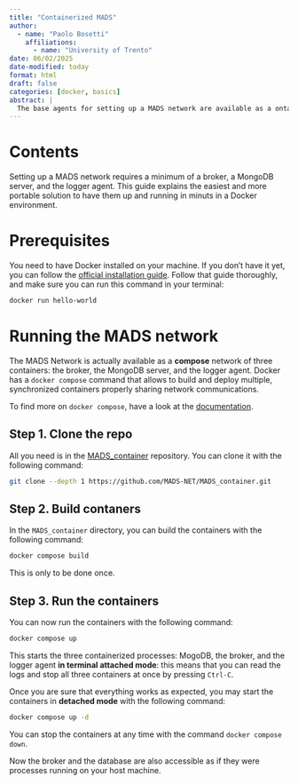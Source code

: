 ```yaml
---
title: "Containerized MADS"
author:
  - name: "Paolo Bosetti"
    affiliations: 
      - name: "University of Trento"
date: 06/02/2025
date-modified: today
format: html
draft: false
categories: [docker, basics]
abstract: |
  The base agents for setting up a MADS network are available as a ontainerized environment.
---
```


# Contents

Setting up a MADS network requires a minimum of a broker, a MongoDB server, and the logger agent. This guide explains the easiest and more portable solution to have them up and running in minuts in a Docker environment.

# Prerequisites

You need to have Docker installed on your machine. If you don't have it yet, you can follow the [official installation guide](https://docs.docker.com/get-docker/). Follow that guide thoroughly, and make sure you can run this command in your terminal:

```sh
docker run hello-world
```

# Running the MADS network

The MADS Network is actually available as a **compose** network of three containers: the broker, the MongoDB server, and the logger agent. Docker has a `docker compose` command that allows to build and deploy multiple, synchronized containers properly sharing network communications.

To find more on `docker compose`, have a look at the [documentation](https://docs.docker.com/compose/).

## Step 1. Clone the repo

All you need is in the [MADS_container](https://github.com/MADS-NET/MADS_container) repository. You can clone it with the following command:

```sh
git clone --depth 1 https://github.com/MADS-NET/MADS_container.git
```

## Step 2. Build contaners

In the `MADS_container` directory, you can build the containers with the following command:

```sh
docker compose build
```

::: callout-note
This is only to be done once.
:::

## Step 3. Run the containers

You can now run the containers with the following command:

```sh
docker compose up
```

This starts the three containerized processes: MogoDB, the broker, and the logger agent **in terminal attached mode**: this means that you can read the logs and stop all three containers at once by pressing `Ctrl-C`. 

Once you are sure that everything works as expected, you may start the containers in **detached mode** with the following command:

```sh
docker compose up -d
```

::: callout-note
You can stop the containers at any time with the command `docker compose down`.
:::

Now the broker and the database are also accessible as if they were processes running on your host machine.
